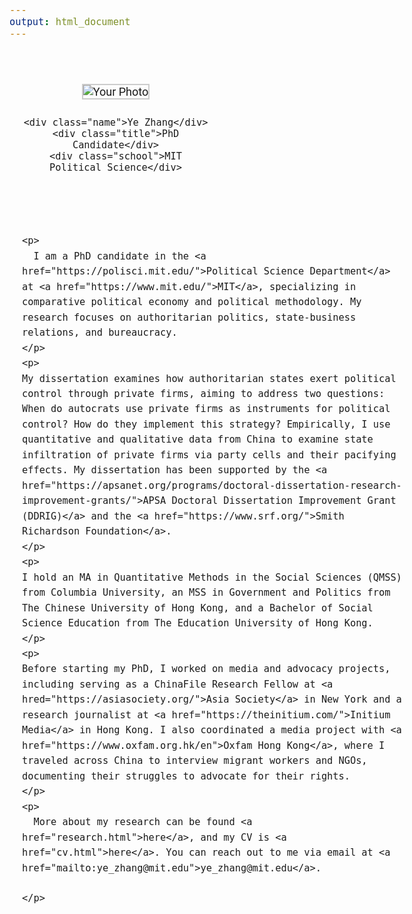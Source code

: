 ```yaml
---
output: html_document
---
```


<!--html_preserve-->
<style>
/* Container for the left and right panels */
.container {
  display: flex;
  flex-wrap: wrap; /* Ensures responsiveness for smaller screens */
  gap: 20px; /* Adds space between panels */
  margin-top: 50px; /* Adds space at the top of the page */
  align-items: flex-start; /* Ensures both panels start at the same height */
}

/* Left panel style */
.left-panel, .right-panel {
  display: flex; /* Makes the panels flex containers */
  flex-direction: column; /* Aligns content vertically */
  justify-content: flex-start; /* Centers content vertically */
  align-items: center; /* Centers content horizontally */
  padding: 20px; /* Adds space inside the panels */
}

/* Left panel specific style */
.left-panel {
  flex: 1; /* Takes 1/3 width of the container */
  max-width: 300px; /* Optional: Limit max width */
  text-align: center; /* Center-aligns content */
}

/* Profile picture style */
.profile-pic {
  max-width: 100%; /* Makes the image responsive */
  border: 2px solid #ccc; /* Optional: Adds a border */
  margin-bottom: 10px; /* Adds space below the image */
}

/* Global Font Family */
body {
  font-size: 18px; /* Adjust the size as needed */
  font-family: 'Roboto', sans-serif; /* Apply Roboto font to the entire body */
}

.navbar-brand, .name { 
    font-family: 'Roboto Slab', sans-serif; /* Montserrat for the name */
    font-weight: 700; /* Optional: bold for the name */
}

/* Name style */
.name {
  font-size: 1.5em; /* Makes the name large */
  font-weight: bold; /* Makes the name bold */
  margin-bottom: 15px; /* Adds space below the name */
}

/* Title (PhD Candidate) Styling */
.title {
  font-size: 1em; /* Smaller than the name */
  font-weight: normal; /* Non-bold text */
  color: #555; /* Optional: Makes the text a softer color */
  margin-top: 5px;
}

/* School Name Styling */
.school {
  font-size: 1em; /* Same size as the title */
  font-weight: normal;
  color: #555; /* Matches the title color */
  margin-top: 2px;
}

/* Right panel style */
.right-panel {
  flex: 2; /* Takes 2/3 width of the container */
  font-size: 1em;
  line-height: 1.6; /* Improves readability */
  text-align: left; /* Aligns text to the left */
}

/* Link style */
.right-panel a {
  color: #007bff; /* Optional: Changes link color */
  text-decoration: none;
}

.right-panel a:hover {
  text-decoration: underline; /* Underline on hover */
}

/* Hide the default page title */
h1 {
  display: none;
}
</style>

<head>
  <!-- Add this to include font from Google Fonts -->
  <link href="https://fonts.googleapis.com/css2?family=Roboto:wght@300;400;700&family=Roboto+Slab:wght@300;400;700&family=Lora:wght@400;600;700&family=Cormorant+Garamond:wght@400;600;700&family=Montserrat:wght@400;600;700&display=swap" rel="stylesheet">
</head>

<div class="container">
  <!-- Left Panel -->
  <div class="left-panel">
  <img src="photo.jpg" alt="Your Photo" class="profile-pic">
  <div class="info">
    <div class="name">Ye Zhang</div>
    <div class="title">PhD Candidate</div>
    <div class="school">MIT Political Science</div>
  </div>
</div>

  <!-- Right Panel -->
  <div class="right-panel">
    <p>
      I am a PhD candidate in the <a href="https://polisci.mit.edu/">Political Science Department</a> at <a href="https://www.mit.edu/">MIT</a>, specializing in comparative political economy and political methodology. My research focuses on authoritarian politics, state-business relations, and bureaucracy. 
    </p>
    <p>
    My dissertation examines how authoritarian states exert political control through private firms, aiming to address two questions: When do autocrats use private firms as instruments for political control? How do they implement this strategy? Empirically, I use quantitative and qualitative data from China to examine state infiltration of private firms via party cells and their pacifying effects. My dissertation has been supported by the <a href="https://apsanet.org/programs/doctoral-dissertation-research-improvement-grants/">APSA Doctoral Dissertation Improvement Grant (DDRIG)</a> and the <a href="https://www.srf.org/">Smith Richardson Foundation</a>.
    </p>
    <p>
    I hold an MA in Quantitative Methods in the Social Sciences (QMSS) from Columbia University, an MSS in Government and Politics from The Chinese University of Hong Kong, and a Bachelor of Social Science Education from The Education University of Hong Kong. 
    </p>
    <p>
    Before starting my PhD, I worked on media and advocacy projects, including serving as a ChinaFile Research Fellow at <a hred="https://asiasociety.org/">Asia Society</a> in New York and a research journalist at <a href="https://theinitium.com/">Initium Media</a> in Hong Kong. I also coordinated a media project with <a href="https://www.oxfam.org.hk/en">Oxfam Hong Kong</a>, where I traveled across China to interview migrant workers and NGOs, documenting their struggles to advocate for their rights.
    </p>
    <p>
      More about my research can be found <a href="research.html">here</a>, and my CV is <a href="cv.html">here</a>. You can reach out to me via email at <a href="mailto:ye_zhang@mit.edu">ye_zhang@mit.edu</a>.

    </p>
  </div>
</div>
<!--/html_preserve-->